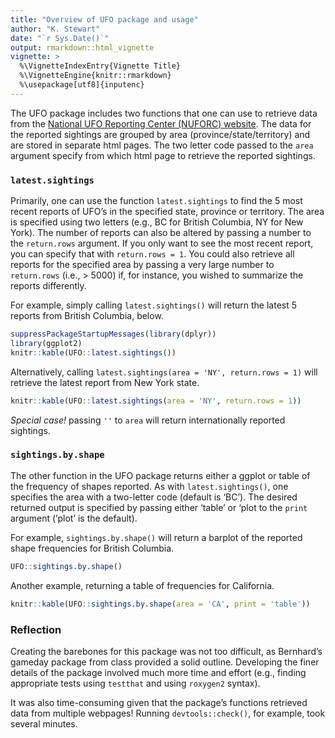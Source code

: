 ```yaml
---
title: "Overview of UFO package and usage"
author: "K. Stewart"
date: "`r Sys.Date()`"
output: rmarkdown::html_vignette
vignette: >
  %\VignetteIndexEntry{Vignette Title}
  %\VignetteEngine{knitr::rmarkdown}
  %\usepackage[utf8]{inputenc}
---
```


The UFO package includes two functions that one can use to retrieve data from the [National UFO Reporting Center (NUFORC) website](http://www.nwlink.com/~ufocntr/). The data for the reported sightings are grouped by area (province/state/territory) and are stored in separate html pages. The two letter code passed to the `area` argument specify from which html page to retrieve the reported sightings.

### `latest.sightings`

Primarily, one can use the function `latest.sightings` to find the 5 most recent reports of UFO's in the specified state, province or territory. The area is specified using two letters (e.g., BC for British Columbia, NY for New York). The number of reports can also be altered by passing a number to the `return.rows` argument. If you only want to see the most recent report, you can specify that with `return.rows = 1`. You could also retrieve all reports for the specified area by passing a very large number to `return.rows` (i.e., > 5000) if, for instance, you wished to summarize the reports differently.

For example, simply calling `latest.sightings()` will return the latest 5 reports from British Columbia, below.


```r
suppressPackageStartupMessages(library(dplyr))
library(ggplot2)
knitr::kable(UFO::latest.sightings())
```


Alternatively, calling `latest.sightings(area = 'NY', return.rows = 1)` will retrieve the latest report from New York state.


```r
knitr::kable(UFO::latest.sightings(area = 'NY', return.rows = 1))
```


*Special case!* passing `''` to `area` will return internationally reported sightings.


### `sightings.by.shape`

The other function in the UFO package returns either a ggplot or table of the frequency of shapes reported. As with `latest.sightings()`, one specifies the area with a two-letter code (default is 'BC'). The desired returned output is specified by passing either 'table' or 'plot to the `print` argument ('plot' is the default).

For example, `sightings.by.shape()` will return a barplot of the reported shape frequencies for British Columbia.



```r
UFO::sightings.by.shape()
```



Another example, returning a table of frequencies for California.



```r
knitr::kable(UFO::sightings.by.shape(area = 'CA', print = 'table'))
```


### Reflection

Creating the barebones for this package was not too difficult, as Bernhard's gameday package from class provided a solid outline. Developing the finer details of the package involved much more time and effort (e.g., finding appropriate tests using `testthat` and using `roxygen2` syntax).

It was also time-consuming given that the package's functions retrieved data from multiple webpages! Running `devtools::check()`, for example, took several minutes.

